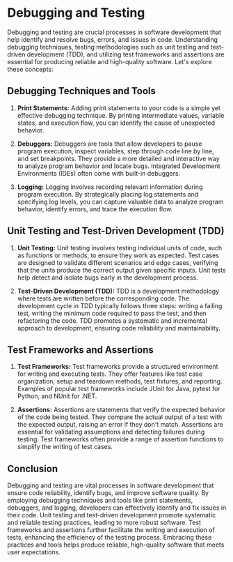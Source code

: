 # Debugging and Testing

Debugging and testing are crucial processes in software development that help identify and resolve bugs, errors, and issues in code. Understanding debugging techniques, testing methodologies such as unit testing and test-driven development (TDD), and utilizing test frameworks and assertions are essential for producing reliable and high-quality software. Let's explore these concepts:

## Debugging Techniques and Tools

1. **Print Statements:** Adding print statements to your code is a simple yet effective debugging technique. By printing intermediate values, variable states, and execution flow, you can identify the cause of unexpected behavior.

2. **Debuggers:** Debuggers are tools that allow developers to pause program execution, inspect variables, step through code line by line, and set breakpoints. They provide a more detailed and interactive way to analyze program behavior and locate bugs. Integrated Development Environments (IDEs) often come with built-in debuggers.

3. **Logging:** Logging involves recording relevant information during program execution. By strategically placing log statements and specifying log levels, you can capture valuable data to analyze program behavior, identify errors, and trace the execution flow.

## Unit Testing and Test-Driven Development (TDD)

1. **Unit Testing:** Unit testing involves testing individual units of code, such as functions or methods, to ensure they work as expected. Test cases are designed to validate different scenarios and edge cases, verifying that the units produce the correct output given specific inputs. Unit tests help detect and isolate bugs early in the development process.

2. **Test-Driven Development (TDD):** TDD is a development methodology where tests are written before the corresponding code. The development cycle in TDD typically follows three steps: writing a failing test, writing the minimum code required to pass the test, and then refactoring the code. TDD promotes a systematic and incremental approach to development, ensuring code reliability and maintainability.

## Test Frameworks and Assertions

1. **Test Frameworks:** Test frameworks provide a structured environment for writing and executing tests. They offer features like test case organization, setup and teardown methods, test fixtures, and reporting. Examples of popular test frameworks include JUnit for Java, pytest for Python, and NUnit for .NET.

2. **Assertions:** Assertions are statements that verify the expected behavior of the code being tested. They compare the actual output of a test with the expected output, raising an error if they don't match. Assertions are essential for validating assumptions and detecting failures during testing. Test frameworks often provide a range of assertion functions to simplify the writing of test cases.

## Conclusion

Debugging and testing are vital processes in software development that ensure code reliability, identify bugs, and improve software quality. By employing debugging techniques and tools like print statements, debuggers, and logging, developers can effectively identify and fix issues in their code. Unit testing and test-driven development promote systematic and reliable testing practices, leading to more robust software. Test frameworks and assertions further facilitate the writing and execution of tests, enhancing the efficiency of the testing process. Embracing these practices and tools helps produce reliable, high-quality software that meets user expectations.